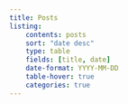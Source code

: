 ```yaml
---
title: Posts
listing:
    contents: posts
    sort: "date desc"
    type: table
    fields: [title, date]
    date-format: YYYY‑MM‑DD
    table-hover: true
    categories: true
---
```

